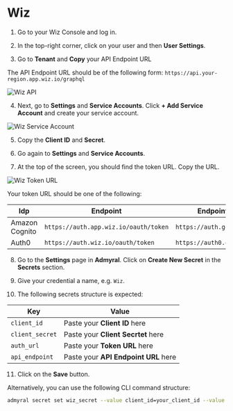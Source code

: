 # Wiz

1. Go to your Wiz Console and log in.

2. In the top-right corner, click on your user and then **User Settings**.

3. Go to **Tenant** and **Copy** your API Endpoint URL

The API Endpoint URL should be of the following form: `https://api.your-region.app.wiz.io/graphql`

![Wiz API](/wiz_api.png)

4. Next, go to **Settings** and **Service Accounts**. Click **+ Add Service Account** and create your service account.

![Wiz Service Account](/wiz_create_service_account.png)

5. Copy the **Client ID** and **Secret**.

6. Go again to **Settings** and **Service Accounts**.

7. At the top of the screen, you should find the token URL. Copy the URL.

![Wiz Token URL](/wiz_token_url.png)

Your token URL should be one of the following:

| Idp            | Endpoint                              | Endpoint for gov tenants               |
| -------------- | ------------------------------------- | -------------------------------------- |
| Amazon Cognito | `https://auth.app.wiz.io/oauth/token` | `https://auth.gov.wiz.io/oauth/token`  |
| Auth0          | `https://auth.wiz.io/oauth/token`     | `https://auth0.gov.wiz.io/oauth/token` |

8. Go to the **Settings** page in **Admyral**. Click on **Create New Secret** in the **Secrets** section.

9. Give your credential a name, e.g. `Wiz`.

10. The following secrets structure is expected:

| Key             | Value                                |
| --------------- | ------------------------------------ |
| `client_id`     | Paste your **Client ID** here        |
| `client_secret` | Paste your **Client Secrtet** here   |
| `auth_url`      | Paste your **Token URL** here        |
| `api_endpoint`  | Paste your **API Endpoint URL** here |

11. Click on the **Save** button.

Alternatively, you can use the following CLI command structure:

```bash
admyral secret set wiz_secret --value client_id=your_client_id --value client_secret=your_client_secret --value auth_url=your_auth_url --value api_endpoint=your_api_endpoint
```
